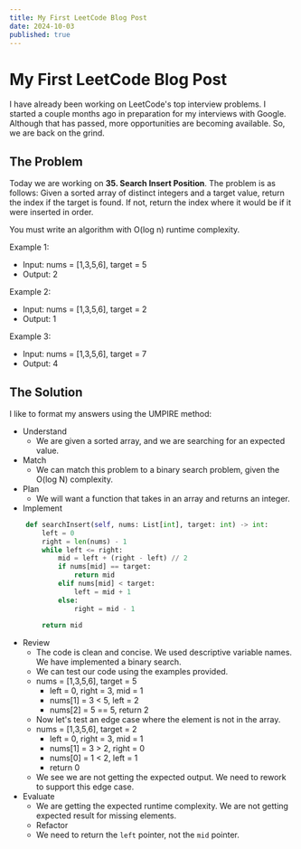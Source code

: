 ---
title: My First LeetCode Blog Post 
date: 2024-10-03
published: true
---

# My First LeetCode Blog Post
I have already been working on LeetCode's top interview problems. I started a couple months ago
in preparation for my interviews with Google. Although that has passed, more opportunities are becoming available.
So, we are back on the grind.
## The Problem
Today we are working on **35. Search Insert Position**. The problem is as follows:
Given a sorted array of distinct integers and a target value, return the index if the target is found. If not, return the index where it would be if it were inserted in order.

You must write an algorithm with O(log n) runtime complexity.

Example 1:
* Input: nums = [1,3,5,6], target = 5
* Output: 2

Example 2:
* Input: nums = [1,3,5,6], target = 2
* Output: 1

Example 3:
* Input: nums = [1,3,5,6], target = 7
* Output: 4

## The Solution
I like to format my answers using the UMPIRE method:
* Understand
    * We are given a sorted array, and we are searching for an expected value.
* Match
    * We can match this problem to a binary search problem, given the O(log N) complexity.
* Plan
    * We will want a function that takes in an array and returns an integer.
* Implement
``` python
    def searchInsert(self, nums: List[int], target: int) -> int:
        left = 0
        right = len(nums) - 1
        while left <= right:
            mid = left + (right - left) // 2
            if nums[mid] == target:
                return mid
            elif nums[mid] < target:
                left = mid + 1
            else:
                right = mid - 1
        
        return mid
```
* Review
    * The code is clean and concise. We used descriptive variable names. We have implemented a binary search.
    * We can test our code using the examples provided.
    * nums = [1,3,5,6], target = 5
        * left = 0, right = 3, mid = 1
        * nums[1] = 3 < 5, left = 2
        * nums[2] = 5 == 5, return 2
    * Now let's test an edge case where the element is not in the array.
    * nums = [1,3,5,6], target = 2
        * left = 0, right = 3, mid = 1
        * nums[1] = 3 > 2, right = 0
        * nums[0] = 1 < 2, left = 1
        * return 0
    * We see we are not getting the expected output. We need to rework to support this edge case.
* Evaluate
    * We are getting the expected runtime complexity. We are not getting expected result for missing elements.
    * Refactor
    * We need to return the `left` pointer, not the `mid` pointer.

